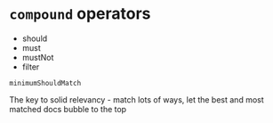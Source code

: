 # `compound` operators

  * should
  * must
  * mustNot
  * filter

`minimumShouldMatch`

The key to solid relevancy - match lots of ways, let the best and most matched docs bubble to the top